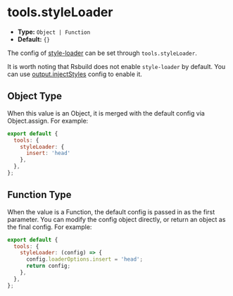 # tools.styleLoader

- **Type:** `Object | Function`
- **Default:** `{}`

The config of [style-loader](https://github.com/webpack-contrib/style-loader) can be set through `tools.styleLoader`.

It is worth noting that Rsbuild does not enable `style-loader` by default. You can use [output.injectStyles](/config/output/inject-styles) config to enable it.

## Object Type

When this value is an Object, it is merged with the default config via Object.assign. For example:

```js
export default {
  tools: {
    styleLoader: {
      insert: 'head'
    },
  },
};
```

## Function Type

When the value is a Function, the default config is passed in as the first parameter. You can modify the config object directly, or return an object as the final config. For example:

```js
export default {
  tools: {
    styleLoader: (config) => {
      config.loaderOptions.insert = 'head';
      return config;
    },
  },
};
```
